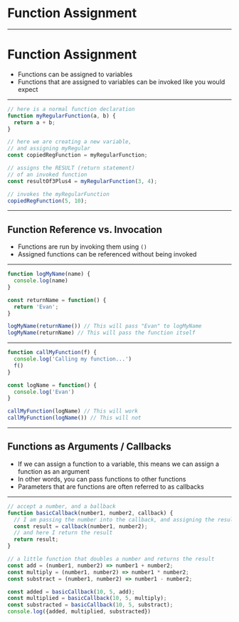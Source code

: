 


# Function Assignment

---

# Function Assignment

- Functions can be assigned to variables
- Functions that are assigned to variables can be invoked like you would expect

---

```javascript
// here is a normal function declaration
function myRegularFunction(a, b) {
  return a + b;
}

// here we are creating a new variable, 
// and assigning myRegular
const copiedRegFunction = myRegularFunction;

// assigns the RESULT (return statement)
// of an invoked function
const resultOf3Plus4 = myRegularFunction(3, 4);

// invokes the myRegularFunction
copiedRegFunction(5, 10);
```

---

## Function Reference vs. Invocation

- Functions are run by invoking them using `()`
- Assigned functions can be referenced without being invoked

---


```javascript Function Invocation
function logMyName(name) {
  console.log(name)
}

const returnName = function() {
  return 'Evan';
}

logMyName(returnName()) // This will pass "Evan" to logMyName
logMyName(returnName) // This will pass the function itself
```

---


```javascript Function Invocation
function callMyFunction(f) {
  console.log('Calling my function...')
  f()
}

const logName = function() {
  console.log('Evan')
}

callMyFunction(logName) // This will work
callMyFunction(logName()) // This will not
```

---

## Functions as Arguments / Callbacks 

- If we can assign a function to a variable, this means we can assign a function as an argument
- In other words, you can pass functions to other functions
- Parameters that are functions are often referred to as callbacks

---


```javascript Function Callbacks
// accept a number, and a ballback
function basicCallback(number1, number2, callback) {
  // I am passing the number into the callback, and assigning the result
  const result = callback(number1, number2);
  // and here I return the result
  return result;
}

// a little function that doubles a number and returns the result
const add = (number1, number2) => number1 + number2;
const multiply = (number1, number2) => number1 * number2;
const substract = (number1, number2) => number1 - number2;

const added = basicCallback(10, 5, add);
const multiplied = basicCallback(10, 5, multiply);
const substracted = basicCallback(10, 5, substract);
console.log({added, multiplied, substracted})
```

